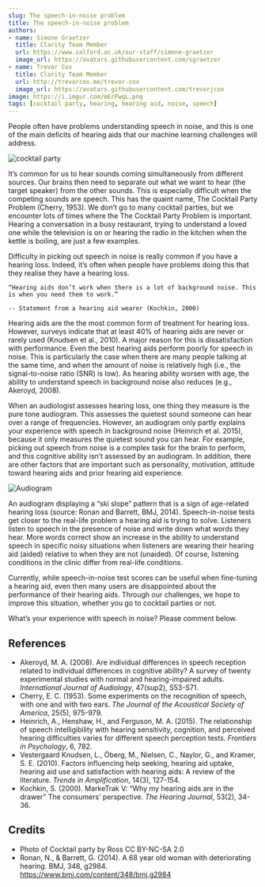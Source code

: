 ```yaml
---
slug: The speech-in-noise problem
title: The speech-in-noise problem
authors: 
- name: Simone Graetzer
  title: Clarity Team Member
  url: https://www.salford.ac.uk/our-staff/simone-graetzer
  image_url: https://avatars.githubusercontent.com/sgraetzer
- name: Trevor Cox
  title: Clarity Team Member
  url: http://trevorcox.me/trevor-cox
  image_url: https://avatars.githubusercontent.com/trevorjcox
image: https://i.imgur.com/mErPwqL.png
tags: [cocktail party, hearing, hearing aid, noise, speech]
---
```


People often have problems understanding speech in noise, and this is one of the main deficits of hearing aids that our machine learning challenges will address.


![cocktail party](/img/cocktail_party.jpeg)


It’s common for us to hear sounds coming simultaneously from different sources. Our brains then need to separate out what we want to hear (the target speaker) from the other sounds. This is especially difficult when the competing sounds are speech. This has the quaint name, The Cocktail Party Problem (Cherry, 1953). We don’t go to many cocktail parties, but we encounter lots of times where the The Cocktail Party Problem is important. Hearing a conversation in a busy restaurant, trying to understand a loved one while the television is on or hearing the radio in the kitchen when the kettle is boiling, are just a few examples.

Difficulty in picking out speech in noise is really common if you have a hearing loss. Indeed, it’s often when people have problems doing this that they realise they have a hearing loss.

```
“Hearing aids don’t work when there is a lot of background noise. This is when you need them to work.”

-- Statement from a hearing aid wearer (Kochkin, 2000)
```

Hearing aids are the the most common form of treatment for hearing loss. However, surveys indicate that at least 40% of hearing aids are never or rarely used (Knudsen et al., 2010). A major reason for this is dissatisfaction with performance. Even the best hearing aids perform poorly for speech in noise. This is particularly the case when there are many people talking at the same time, and when the amount of noise is relatively high (i.e., the signal-to-noise ratio (SNR) is low). As hearing ability worsen with age, the ability to understand speech in background noise also reduces (e.g., Akeroyd, 2008).

<!--truncate-->

When an audiologist assesses hearing loss, one thing they measure is the pure tone audiogram. This assesses the quietest sound someone can hear over a range of frequencies. However, an audiogram only partly explains your experience with speech in background noise (Heinrich et al. 2015), because it only measures the quietest sound you can hear. For example, picking out speech from noise is a complex task for the brain to perform, and this cognitive ability isn’t assessed by an audiogram. In addition, there are other factors that are important such as personality, motivation, attitude toward hearing aids and prior hearing aid experience.

![Audiogram](/img/audiogram.jpg)

An audiogram displaying a “ski slope” pattern that is a sign of age-related hearing loss (source: Ronan and Barrett, BMJ, 2014).
Speech-in-noise tests get closer to the real-life problem a hearing aid is trying to solve. Listeners listen to speech in the presence of noise and write down what words they hear. More words correct show an increase in the ability to understand speech in specific noisy situations when listeners are wearing their hearing aid (aided) relative to when they are not (unaided). Of course, listening conditions in the clinic differ from real-life conditions.

Currently, while speech-in-noise test scores can be useful when fine-tuning a hearing aid, even then many users are disappointed about the performance of their hearing aids. Through our challenges, we hope to improve this situation, whether you go to cocktail parties or not.

What’s your experience with speech in noise? Please comment below.

## References

- Akeroyd, M. A. (2008). Are individual differences in speech reception related to individual differences in cognitive ability? A survey of twenty experimental studies with normal and hearing-impaired adults. *International Journal of Audiology*, 47(sup2), S53-S71.
- Cherry, E. C. (1953). Some experiments on the recognition of speech, with one and with two ears. *The Journal of the Acoustical Society of America*, 25(5), 975-979.
- Heinrich, A., Henshaw, H., and Ferguson, M. A. (2015). The relationship of speech intelligibility with hearing sensitivity, cognition, and perceived hearing difficulties varies for different speech perception tests. *Frontiers in Psychology*, 6, 782.
- Vestergaard Knudsen, L., Öberg, M., Nielsen, C., Naylor, G., and Kramer, S. E. (2010). Factors influencing help seeking, hearing aid uptake, hearing aid use and satisfaction with hearing aids: A review of the literature. *Trends in Amplification*, 14(3), 127-154.
- Kochkin, S. (2000). MarkeTrak V: “Why my hearing aids are in the drawer” The consumers’ perspective. *The Hearing Journal*, 53(2), 34-36.

## Credits

- Photo of Cocktail party by Ross CC BY-NC-SA 2.0
- Ronan, N., & Barrett, G. (2014). A 68 year old woman with deteriorating hearing. BMJ, 348, g2984. https://www.bmj.com/content/348/bmj.g2984